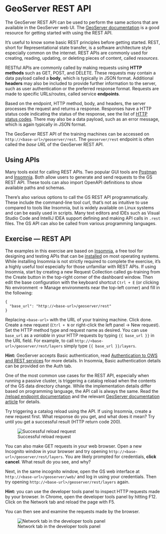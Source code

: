 # GeoServer REST API {#rest}

The GeoServer REST API can be used to perform the same actions that are available in the GeoServer web UI.
The [GeoServer documentation](https://docs.geoserver.org/stable/en/user/rest/index.html) is a good resource for getting started with using the REST API.

It's useful to know some basic REST principles before getting started.
REST, short for Representational state transfer, is a software architecture style especially common on the internet.
REST APIs are commonly used for creating, reading, updating, or deleting pieces of content, called *resources*.

RESTful APIs are commonly called by making requests using **HTTP methods** such as GET, POST, and DELETE.
These requests may contain a data payload called a **body**, which is typically in JSON format.
Additional **headers** may also be included to provide further information to the server, such as user authentication or the preferred response format.
Requests are made to specific URLs/routes, called service **endpoints**.

Based on the endpoint, HTTP method, body, and headers, the server processes the request and returns a response.
Responses have a HTTP status code indicating the status of the response, see the list of [HTTP status codes](https://en.wikipedia.org/wiki/List_of_HTTP_status_codes).
There may also be a data payload, such as an error message, which is again typically in JSON format.

The GeoServer REST API of the training machines can be accessed on `http://<base-url>/geoserver/rest`.
The `geoserver/rest` endpoint is often called the *base URL* of the GeoServer REST API.

## Using APIs

Many tools exist for calling REST APIs.
Two popular GUI tools are [Postman](https://www.postman.com/) and [Insomnia](https://insomnia.rest/).
Both allow users to generate and send requests to the GS REST API.
These tools can also import OpenAPI definitions to show available paths and schemas.

There's also various options to call the GS REST API programmatically.
These include the command-line tool curl, that's not as intuitive to use compared to tools like Insomnia, but is widely available on Linux systems and can be easily used in scripts.
Many text editors and IDEs such as Visual Studio Code and IntelliJ IDEA support defining and making API calls in `.rest` files.
The GS API can also be called from various programming languages.

## Exercise — REST API

The examples in this exercise are based on [Insomnia](https://insomnia.rest), a free tool for designing and testing APIs that can be [installed](https://docs.insomnia.rest/insomnia/install) on most operating systems.
While installing Insomnia is not strictly required to complete the exercise, it's a highly useful tool especially for those unfamiliar with REST APIs.
If using Insomnia, start by creating a new Request Collection called gs-training from the Create button in the top-right corner of the dashboard window.
Then edit the base configuration with the keyboard shortcut `Ctrl + E` (or clicking No environment → Manage environments near the top-left corner) and fill in the following:

```
{
  "base_url": "http://<base-url>/geoserver/rest"
}
```

Replacing `<base-url>` with the URL of your training machine.
Click done.
Create a new request (`Ctrl + N` or right-click the left panel → New request).
Set the HTTP method type and request name as desired.
You can use `base_url` as a *variable* in your HTTP requests by typing `{{ base_url }}` in the URL field.
For example, to call `http://<base-url>/geoserver/rest/layers` simply type `{{ base_url }}/layers`.

:::{.hint-box}
**Hint:** GeoServer accepts Basic authentication, read [Authentication to OWS and REST services](https://docs.geoserver.org/latest/en/user/security/auth/owsrest.html) for more details.
In Insomnia, Basic authentication details can be provided on the Auth tab.
:::

One of the most common use cases for the REST API, especially when running a passive cluster, is triggering a catalog reload when the contents of the GS data directory change.
While the implementation details differ based on programming language, the API call is always the same.
Read the [/reload endpoint documentation](https://docs.geoserver.org/latest/en/api/#1.0.0/reload.yaml) and the relevant [GeoServer documentation article](https://docs.geoserver.org/master/en/user/rest/api/reload.html) for details.

Try triggering a catalog reload using the API.
If using Insomnia, create a new request first.
What response do you get, and what does it mean?
Try until you get a successful result (HTTP return code 200).

![Successful reload request](img/insomnia-reload.png)

You can also make GET requests in your web browser.
Open a new Incognito window in your browser and try opening `http://<base-url>/geoserver/rest/layers`.
You are likely prompted for credentials, **click cancel**.
What result do you see, and why?

Next, in the same incognito window, open the GS web interface at `http://<base-url>/geoserver/web/` and log in using your credentials.
Then try opening `http://<base-url>/geoserver/rest/layers` again.

:::{.hint-box}
**Hint:** you can use the developer tools panel to inspect HTTP requests made by your browser.
In Chrome, open the developer tools panel by hitting F12.
Click on the Network tab and reload the page with F5.

You can then see and examine the requests made by the browser.

![Network tab in the developer tools panel](img/browser-request.png)
:::
